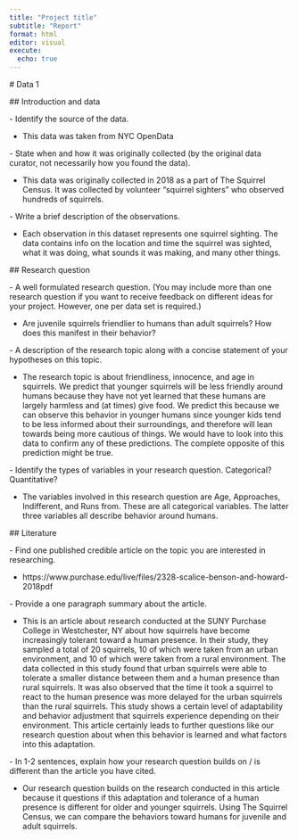 ```yaml
---
title: "Project title"
subtitle: "Report"
format: html
editor: visual
execute:
  echo: true
---
```


\# Data 1

\## Introduction and data

\- Identify the source of the data.

 - This data was taken from NYC OpenData

\- State when and how it was originally collected (by the original data curator, not necessarily how you found the data).

 - This data was originally collected in 2018 as a part of The Squirrel Census. It was collected by volunteer "squirrel sighters" who observed hundreds of squirrels.

\- Write a brief description of the observations.

 - Each observation in this dataset represents one squirrel sighting. The data contains info on the location and time the squirrel was sighted, what it was doing, what sounds it was making, and many other things.

\## Research question

\- A well formulated research question. (You may include more than one research question if you want to receive feedback on different ideas for your project. However, one per data set is required.)

 - Are juvenile squirrels friendlier to humans than adult squirrels? How does this manifest in their behavior?

\- A description of the research topic along with a concise statement of your hypotheses on this topic.

 - The research topic is about friendliness, innocence, and age in squirrels. We predict that younger squirrels will be less friendly around humans because they have not yet learned that these humans are largely harmless and (at times) give food. We predict this because we can observe this behavior in younger humans since younger kids tend to be less informed about their surroundings, and therefore will lean towards being more cautious of things. We would have to look into this data to confirm any of these predictions. The complete opposite of this prediction might be true.

\- Identify the types of variables in your research question. Categorical? Quantitative?

 - The variables involved in this research question are Age, Approaches, Indifferent, and Runs from. These are all categorical variables. The latter three variables all describe behavior around humans.

\## Literature

\- Find one published credible article on the topic you are interested in researching.

 - https://www.purchase.edu/live/files/2328-scalice-benson-and-howard-2018pdf

\- Provide a one paragraph summary about the article.

 - This is an article about research conducted at the SUNY Purchase College in Westchester, NY about how squirrels have become increasingly tolerant toward a human presence. In their study, they sampled a total of 20 squirrels, 10 of which were taken from an urban environment, and 10 of which were taken from a rural environment. The data collected in this study found that urban squirrels were able to tolerate a smaller distance between them and a human presence than rural squirrels. It was also observed that the time it took a squirrel to react to the human presence was more delayed for the urban squirrels than the rural squirrels. This study shows a certain level of adaptability and behavior adjustment that squirrels experience depending on their environment. This article certainly leads to further questions like our research question about when this behavior is learned and what factors into this adaptation.

\- In 1-2 sentences, explain how your research question builds on / is different than the article you have cited.

 - Our research question builds on the research conducted in this article because it questions if this adaptation and tolerance of a human presence is different for older and younger squirrels. Using The Squirrel Census, we can compare the behaviors toward humans for juvenile and adult squirrels.
